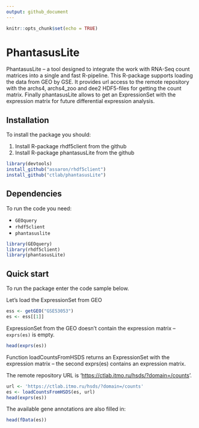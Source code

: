 ```yaml
---
output: github_document
---
```


```r
knitr::opts_chunk$set(echo = TRUE)
```

# PhantasusLite

PhantasusLite -- a tool designed to integrate the work with RNA-Seq count matrices into a single and fast R-pipeline. This R-package supports loading the data from GEO by GSE. It provides url access to the remote repository with the archs4, archs4_zoo and dee2 HDF5-files for getting the count matrix. Finally phantasusLite allows to get an ExpressionSet with the expression matrix for future differential expression analysis.

## Installation

To install the package you should:

1.  Install R-package rhdf5client from the github
2.  Install R-package phantasusLite from the github

```r
library(devtools)
install_github("assaron/rhdf5client")
install_github("ctlab/phantasusLite")
```

## Dependencies

To run the code you need:

-   `GEOquery`
-   `rhdf5client`
-   `phantasuslite`

```r
library(GEOquery)
library(rhdf5client)
library(phantasusLite)
```


## Quick start

To run the package enter the code sample below.

Let's load the ExpressionSet from GEO

```r
ess <- getGEO("GSE53053")
es <- ess[[1]]
```


ExpressionSet from the GEO doesn't contain the expression matrix -- `exprs(es)` is empty.

```r
head(exprs(es))
```

Function loadCountsFromHSDS returns an ExpressionSet with the expression matrix -- the second exprs(es) contains an expression matrix.

The remote repository URL is '<https://ctlab.itmo.ru/hsds/?domain=/counts>'.

```r
url <- 'https://ctlab.itmo.ru/hsds/?domain=/counts'
es <- loadCountsFromHSDS(es, url)
head(exprs(es))
```


The available gene annotations are also filled in:
```r
head(fData(es))
```

